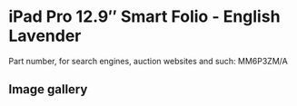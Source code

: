 
# iPad Pro 12.9″ Smart Folio - English Lavender

Part number, for search engines, auction websites and such: MM6P3ZM/A

## Image gallery

<div style={{ width: "768px" }}>
  <GalleryComponent
    images={[
      {
        original: "/everysource/MM6P3.png",
        thumbnail: "/everypreview/MM6P3.png",
      }
    ]}
  />
</div>